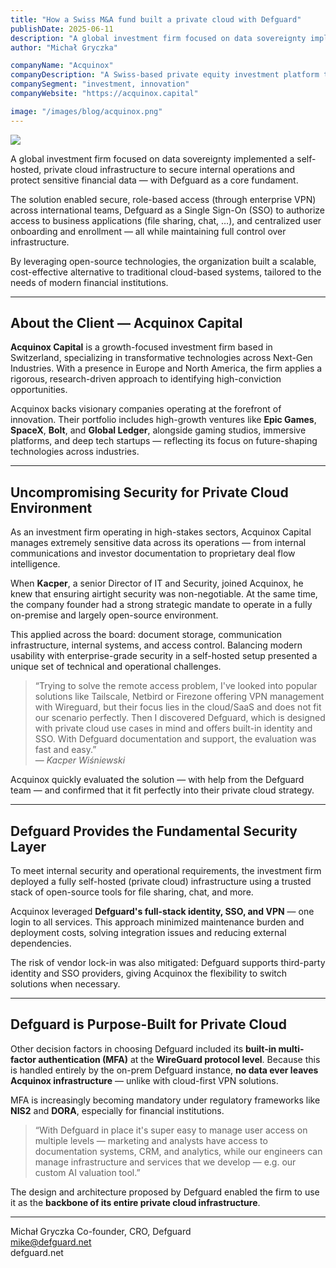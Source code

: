 ```yaml
---
title: "How a Swiss M&A fund built a private cloud with Defguard"
publishDate: 2025-06-11
description: "A global investment firm focused on data sovereignty implemented a self-hosted, private cloud infrastructure to secure internal operations and protect sensitive financial data — with Defguard as a core fundament."
author: "Michał Gryczka"

companyName: "Acquinox"
companyDescription: "A Swiss-based private equity investment platform that connects your capital to exclusive, pre‑vetted high‑growth opportunities—leveraging tech-enabled due diligence, global dealflow, and active portfolio support—to maximize returns in emerging and innovation‑driven sectors."
companySegment: "investment, innovation"
companyWebsite: "https://acquinox.capital"

image: "/images/blog/acquinox.png"
---
```


![](/images/blog/acquinox.png)

A global investment firm focused on data sovereignty implemented a self-hosted, private cloud infrastructure to secure internal operations and protect sensitive financial data — with Defguard as a core fundament.

The solution enabled secure, role-based access (through enterprise VPN) across international teams, Defguard as a Single Sign-On (SSO) to authorize access to business applications (file sharing, chat, …), and centralized user onboarding and enrollment — all while maintaining full control over infrastructure.

By leveraging open-source technologies, the organization built a scalable, cost-effective alternative to traditional cloud-based systems, tailored to the needs of modern financial institutions.

---

## About the Client — Acquinox Capital

**Acquinox Capital** is a growth-focused investment firm based in Switzerland, specializing in transformative technologies across Next-Gen Industries. With a presence in Europe and North America, the firm applies a rigorous, research-driven approach to identifying high-conviction opportunities.

Acquinox backs visionary companies operating at the forefront of innovation. Their portfolio includes high-growth ventures like **Epic Games**, **SpaceX**, **Bolt**, and **Global Ledger**, alongside gaming studios, immersive platforms, and deep tech startups — reflecting its focus on future-shaping technologies across industries.

---

## Uncompromising Security for Private Cloud Environment

As an investment firm operating in high-stakes sectors, Acquinox Capital manages extremely sensitive data across its operations — from internal communications and investor documentation to proprietary deal flow intelligence.

When **Kacper**, a senior Director of IT and Security, joined Acquinox, he knew that ensuring airtight security was non-negotiable. At the same time, the company founder had a strong strategic mandate to operate in a fully on-premise and largely open-source environment.

This applied across the board: document storage, communication infrastructure, internal systems, and access control. Balancing modern usability with enterprise-grade security in a self-hosted setup presented a unique set of technical and operational challenges.

> “Trying to solve the remote access problem, I've looked into popular solutions like Tailscale, Netbird or Firezone offering VPN management with Wireguard, but their focus lies in the cloud/SaaS and does not fit our scenario perfectly. Then I discovered Defguard, which is designed with private cloud use cases in mind and offers built-in identity and SSO. With Defguard documentation and support, the evaluation was fast and easy.”  
> — _Kacper Wiśniewski_

Acquinox quickly evaluated the solution — with help from the Defguard team — and confirmed that it fit perfectly into their private cloud strategy.

---

## Defguard Provides the Fundamental Security Layer

To meet internal security and operational requirements, the investment firm deployed a fully self-hosted (private cloud) infrastructure using a trusted stack of open-source tools for file sharing, chat, and more.

Acquinox leveraged **Defguard's full-stack identity, SSO, and VPN** — one login to all services. This approach minimized maintenance burden and deployment costs, solving integration issues and reducing external dependencies.

The risk of vendor lock-in was also mitigated: Defguard supports third-party identity and SSO providers, giving Acquinox the flexibility to switch solutions when necessary.

---

## Defguard is Purpose-Built for Private Cloud

Other decision factors in choosing Defguard included its **built-in multi-factor authentication (MFA)** at the **WireGuard protocol level**. Because this is handled entirely by the on-prem Defguard instance, **no data ever leaves Acquinox infrastructure** — unlike with cloud-first VPN solutions.

MFA is increasingly becoming mandatory under regulatory frameworks like **NIS2** and **DORA**, especially for financial institutions.

> “With Defguard in place it's super easy to manage user access on multiple levels — marketing and analysts have access to documentation systems, CRM, and analytics, while our engineers can manage infrastructure and services that we develop — e.g. our custom AI valuation tool.”

The design and architecture proposed by Defguard enabled the firm to use it as the **backbone of its entire private cloud infrastructure**.

---

Michał Gryczka
Co-founder, CRO, Defguard  
mike@defguard.net  
defguard.net
